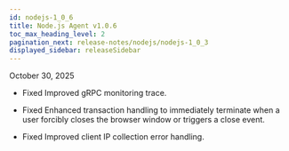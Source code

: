 ```yaml
---
id: nodejs-1_0_6
title: Node.js Agent v1.0.6
toc_max_heading_level: 2
pagination_next: release-notes/nodejs/nodejs-1_0_3
displayed_sidebar: releaseSidebar
---
```


October 30, 2025

- <Status priority='0'>Fixed</Status> Improved gRPC monitoring trace.

- <Status priority='0'>Fixed</Status> Enhanced transaction handling to immediately terminate when a user forcibly closes the browser window or triggers a close event.

- <Status priority='0'>Fixed</Status> Improved client IP collection error handling.


<DownloadNode2 ver="1.0.6" />